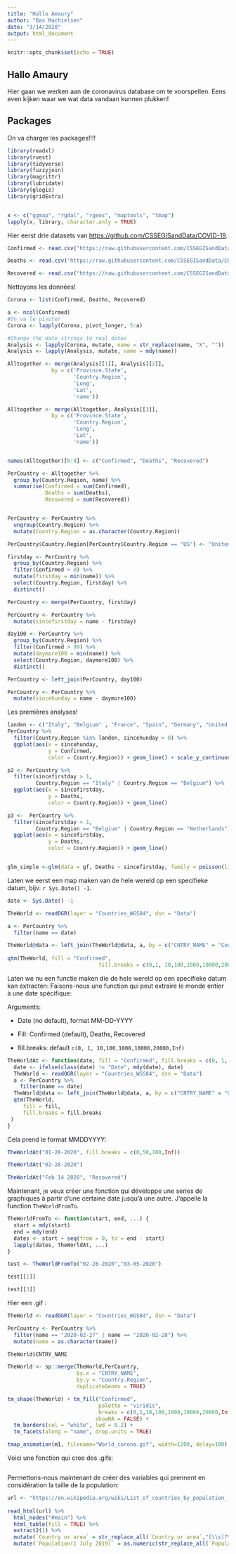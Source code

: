 ```yaml
---
title: "Hallo Amaury"
author: "Bas Machielsen"
date: "3/14/2020"
output: html_document
---
```


```r
knitr::opts_chunk$set(echo = TRUE)
```

## Hallo Amaury

Hier gaan we werken aan de coronavirus database om te voorspellen. Eens even kijken waar we wat data vandaan kunnen plukken! 


## Packages

On va charger les packages!!!! 

```r
library(readxl)
library(rvest)
library(tidyverse)
library(fuzzyjoin)
library(magrittr)
library(lubridate)
library(glogis)
library(gridExtra)


x <- c("ggmap", "rgdal", "rgeos", "maptools", "tmap")
lapply(x, library, character.only = TRUE)
```

Hier eerst drie datasets van <https://github.com/CSSEGISandData/COVID-19>. 

```r
Confirmed <- read.csv("https://raw.githubusercontent.com/CSSEGISandData/COVID-19/master/csse_covid_19_data/csse_covid_19_time_series/time_series_19-covid-Confirmed.csv", colClasses = )

Deaths <- read.csv("https://raw.githubusercontent.com/CSSEGISandData/COVID-19/master/csse_covid_19_data/csse_covid_19_time_series/time_series_19-covid-Deaths.csv")

Recovered <- read.csv("https://raw.githubusercontent.com/CSSEGISandData/COVID-19/master/csse_covid_19_data/csse_covid_19_time_series/time_series_19-covid-Recovered.csv")
```

Nettoyons les données!

```r
Corona <- list(Confirmed, Deaths, Recovered)

a <- ncol(Confirmed)
#On va le pivoter
Corona <- lapply(Corona, pivot_longer, 5:a)

#Change the date strings to real dates
Analysis <- lapply(Corona, mutate, name = str_replace(name, "X", ""))
Analysis <- lapply(Analysis, mutate, name = mdy(name))

```


```r
Alltogether <- merge(Analysis[[1]], Analysis[[2]], 
              by = c('Province.State', 
                     'Country.Region', 
                     'Long', 
                     'Lat', 
                     'name'))

Alltogether <- merge(Alltogether, Analysis[[3]], 
              by = c('Province.State', 
                     'Country.Region', 
                     'Long', 
                     'Lat', 
                     'name'))


names(Alltogether)[6:8] <- c("Confirmed", "Deaths", "Recovered")

PerCountry <- Alltogether %>%
  group_by(Country.Region, name) %>%
  summarise(Confirmed = sum(Confirmed), 
            Deaths = sum(Deaths), 
            Recovered = sum(Recovered)) 


PerCountry <- PerCountry %>%
  ungroup(Country.Region) %>%
  mutate(Country.Region = as.character(Country.Region))

PerCountry$Country.Region[PerCountry$Country.Region == "US"] <- "United States"

firstday <- PerCountry %>%
  group_by(Country.Region) %>%
  filter(Confirmed > 0) %>%
  mutate(firstday = min(name)) %>%
  select(Country.Region, firstday) %>%
  distinct()

PerCountry <- merge(PerCountry, firstday)

PerCountry <- PerCountry %>%
  mutate(sincefirstday = name - firstday)

day100 <- PerCountry %>%
  group_by(Country.Region) %>%
  filter(Confirmed > 99) %>%
  mutate(daymore100 = min(name)) %>%
  select(Country.Region, daymore100) %>%
  distinct()

PerCountry <- left_join(PerCountry, day100)

PerCountry <- PerCountry %>%
  mutate(sincehunday = name - daymore100)
```

Les premières analyses!


```r

landen <- c("Italy", "Belgium" , "France", "Spain", "Germany", "United Kingdom", "Netherlands")
PerCountry %>%
  filter(Country.Region %in% landen, sincehunday > 0) %>%
  ggplot(aes(x = sincehunday, 
             y = Confirmed, 
             color = Country.Region)) + geom_line() + scale_y_continuous(trans = 'log10')

p2 <- PerCountry %>%
  filter(sincefirstday > 1, 
         Country.Region == "Italy" | Country.Region == "Belgium") %>%
  ggplot(aes(x = sincefirstday, 
             y = Deaths, 
             color = Country.Region)) + geom_line()

p3 <-  PerCountry %>%
  filter(sincefirstday > 1, 
         Country.Region == "Belgium" | Country.Region == "Netherlands") %>%
  ggplot(aes(x = sincefirstday, 
             y = Deaths, 
             color = Country.Region)) + geom_line()


glm_simple <-glm(data = gf, Deaths ~ sincefirstday, family = poisson(link = "log"))

```

Laten we eerst een map maken van de hele wereld op een specifieke datum, bijv. `r Sys.Date() -1`. 

```r
date <- Sys.Date() -1

TheWorld <- readOGR(layer = "Countries_WGS84", dsn = "Data")

a <- PerCountry %>%
  filter(name == date)

TheWorld@data <- left_join(TheWorld@data, a, by = c("CNTRY_NAME" = "Country.Region"))
  
qtm(TheWorld, fill = "Confirmed", 
                             fill.breaks = c(0,1, 10,100,1000,10000,20000, Inf))

```

Laten we nu een functie maken die de hele wereld op een specifieke datum kan extracten:
Faisons-nous une function qui peut extraire le monde entier à une date spécifique: 

Arguments: 

- Date (no default), format MM-DD-YYYY

- Fill: Confirmed (default), Deaths, Recovered

- fill.breaks: default `c(0, 1, 10,100,1000,10000,20000,Inf)`

```r
TheWorldAt <- function(date, fill = "Confirmed", fill.breaks = c(0, 1, 10,100,1000,10000, 20000, Inf)){
  date <- ifelse(class(date) != "Date", mdy(date), date)
  TheWorld <- readOGR(layer = "Countries_WGS84", dsn = "Data")
  a <- PerCountry %>%
    filter(name == date)
  TheWorld@data <- left_join(TheWorld@data, a, by = c("CNTRY_NAME" = "Country.Region"))
  qtm(TheWorld, 
     fill = fill, 
     fill.breaks = fill.breaks
 )
}

``` 

Cela prend le format MMDDYYYY:

```r
TheWorldAt("01-28-2020", fill.breaks = c(0,50,100,Inf))

TheWorldAt("02-28-2020")

TheWorldAt("Feb 14 2020", "Recovered")
```

Maintenant, je veux créer une fonction qui développe une series de graphiques à partir d'une certaine date jusqu'à une autre. J'appelle la function `TheWorldFromTo`. 

```r
TheWorldFromTo <- function(start, end, ...) {
  start = mdy(start)
  end = mdy(end)
  dates <- start + seq(from = 0, to = end - start)
  lapply(dates, TheWorldAt, ...)
}

test <- TheWorldFromTo("02-28-2020","03-05-2020")

test[[1]]

test[[3]]
```


Hier een .gif :

```r
TheWorld <- readOGR(layer = "Countries_WGS84", dsn = "Data")

PerCountry <- PerCountry %>%
  filter(name == "2020-02-27" | name == "2020-02-28") %>%
  mutate(name = as.character(name))

TheWorld$CNTRY_NAME

TheWorld <- sp::merge(TheWorld,PerCountry, 
                      by.x = "CNTRY_NAME",
                      by.y = "Country.Region", 
                      duplicateGeoms = TRUE)

tm_shape(TheWorld) + tm_fill("Confirmed", 
                             palette = "viridis",
                             breaks = c(0,1,10,100,1000,10000,20000,Inf),
                            showNA = FALSE) + 
  tm_borders(col = "white", lwd = 0.2) +
  tm_facets(along = "name", drop.units = TRUE)

tmap_animation(m1, filename="World_corona.gif", width=1200, delay=100)

```

Voici une fonction qui cree des .gifs:

```r


```



Permettons-nous maintenant de créer des variables qui prennent en considération la taille de la population: 

```r
url <- "https://en.wikipedia.org/wiki/List_of_countries_by_population_(United_Nations)"
  
read_html(url) %>%
  html_nodes("#main") %>%
  html_table(fill = TRUE) %>%
  extract2(1) %>%
  mutate(`Country or area` = str_replace_all(`Country or area`,"[\\s]?\\[(.+)\\]", "")) %>%
  mutate(`Population(1 July 2019)` = as.numeric(str_replace_all(`Population(1 July 2019)`, ",","")))



```


